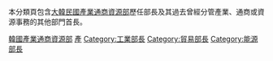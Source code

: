 本分類頁包含[[大韓民國產業通商資源部|大韓民國產業通商資源部]]歷任部長及其過去曾經分管產業、通商或資源事務的其他部門首長。
[[Category:韓國產業通商資源部|]]
[[Category:韓國政府部長|產]]
[[Category:工業部長|Category:工業部長]]
[[Category:貿易部長|Category:貿易部長]]
[[Category:能源部長|Category:能源部長]]